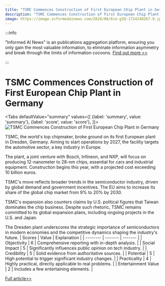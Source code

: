 ```yaml
---
title: "TSMC Commences Construction of First European Chip Plant in Germany"
description: "TSMC Commences Construction of First European Chip Plant in Germany"
image: https://image.informedainews.com/2024/08/Eco-gIQ-1724240267-0.jpg
---
```



:::info

"Informed AI News" is an publications aggregation platform, ensuring you only gain the most valuable information, to eliminate information asymmetry and break through the limits of information cocoons.  [Find out more >>](/)

:::

# TSMC Commences Construction of First European Chip Plant in Germany


<Tabs
	defaultValue="summary"
	values={[
	{label: 'summary', value: 'summary'},
	{label: 'score', value: 'score'},
]}>
<TabItem value="summary">
<img
  src="https://image.informedainews.com/2024/08/Eco-gIQ-1724240267-0.jpg"
  alt="TSMC Commences Construction of First European Chip Plant in Germany"
/>



TSMC, the world's top chipmaker, broke ground on its first European plant in Dresden, Germany. Aiming to start operations by 2027, the facility targets the automotive sector, a key industry in Europe.

The plant, a joint venture with Bosch, Infineon, and NXP, will focus on producing 12-nanometer to 28-nm chips, essential for cars and industrial equipment. Construction begins this year, with a projected cost exceeding 10 billion euros.

TSMC's move reflects broader trends in the semiconductor industry, driven by global demand and government incentives. The EU aims to increase its share of the global chip market from 9% to 20% by 2030.

TSMC's expansion also counters claims by U.S. political figures that Taiwan dominates the chip business. Despite such rhetoric, TSMC remains committed to its global expansion plans, including ongoing projects in the U.S. and Japan.

The Dresden plant underscores the strategic importance of semiconductors in modern economies and the competitive dynamics shaping the industry's future.
</TabItem>
<TabItem value="score">
	| Scores     | Value   | Explanation |
	| -------- | ------- | ------- |
	| Objectivity  | 6    | Comprehensive reporting with in-depth analysis.    |
	| Social Impact | 5     | Significantly influences public opinion on tech industry.    |
	| Credibility    | 5    | Solid evidence from authoritative sources.    |
	| Potential    | 5    | High potential to trigger significant industry changes.    |
	| Practicality    | 4    | Highly practical, directly applicable to real problems.    |
	| Entertainment Value    | 2    | Includes a few entertaining elements.    |
</TabItem>
</Tabs>

[Full article>>](https://asia.nikkei.com/Business/Tech/Semiconductors/TSMC-breaks-ground-on-first-Europe-chip-fab-with-eye-on-auto-sector)
